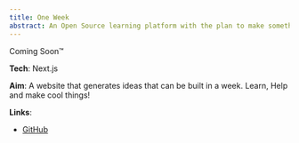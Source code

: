 ```yaml
---
title: One Week
abstract: An Open Source learning platform with the plan to make something every week
---
```

Coming Soon™️

**Tech**: Next.js

**Aim**: A website that generates ideas that can be built in a week. Learn, Help and make cool things!

**Links**:&#x20;

* [GitHub](https://github.com/JackDevAU/one.week)



